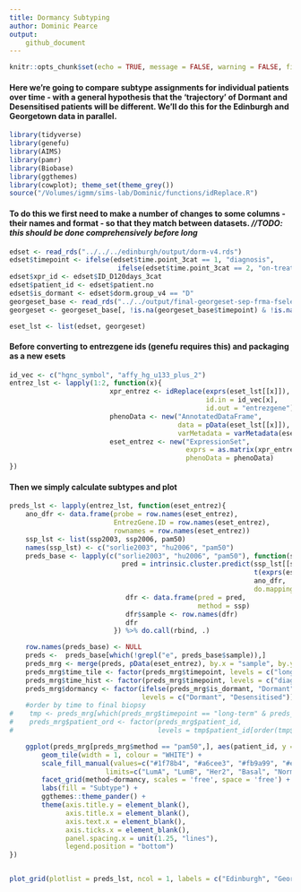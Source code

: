 ```yaml
---
title: Dormancy Subtyping
author: Dominic Pearce
output:
    github_document
---
```


```r
knitr::opts_chunk$set(echo = TRUE, message = FALSE, warning = FALSE, fig.align = 'center')
```

#### Here we're going to compare subtype assignments for individual patients over time - with a general hypothesis that the 'trajectory' of Dormant and Desensitised patients will be different. We'll do this for the Edinburgh and Georgetown data in parallel.

```r
library(tidyverse)
library(genefu)
library(AIMS)
library(pamr)
library(Biobase)
library(ggthemes)
library(cowplot); theme_set(theme_grey())
source("/Volumes/igmm/sims-lab/Dominic/functions/idReplace.R")
```

#### To do this we first need to make a number of changes to some columns - their names and format - so that they match between datasets. *//TODO: this should be done comprehensively before long *

```r
edset <- read_rds("../../../edinburgh/output/dorm-v4.rds")
edset$timepoint <- ifelse(edset$time.point_3cat == 1, "diagnosis", 
                           ifelse(edset$time.point_3cat == 2, "on-treatment", "long-term"))
edset$xpr_id <- edset$ID_D120days_3cat
edset$patient_id <- edset$patient.no
edset$is_dormant <- edset$dorm.group_v4 == "D"
georgeset_base <- read_rds("../../output/final-georgeset-sep-frma-fselect-loess-clin-cb.Rds")
georgeset <- georgeset_base[, !is.na(georgeset_base$timepoint) & !is.na(georgeset_base$is_dormant)]

eset_lst <- list(edset, georgeset)
```

#### Before converting to entrezgene ids (genefu requires this) and packaging as a new esets

```r
id_vec <- c("hgnc_symbol", "affy_hg_u133_plus_2")
entrez_lst <- lapply(1:2, function(x){
                         xpr_entrez <- idReplace(exprs(eset_lst[[x]]), 
                                                 id.in = id_vec[x], 
                                                 id.out = "entrezgene")
                         phenoData <- new("AnnotatedDataFrame", 
                                          data = pData(eset_lst[[x]]),  
                                          varMetadata = varMetadata(eset_lst[[x]]))
                         eset_entrez <- new("ExpressionSet", 
                                            exprs = as.matrix(xpr_entrez), 
                                            phenoData = phenoData)
})
```

#### Then we simply calculate subtypes and plot

```r
preds_lst <- lapply(entrez_lst, function(eset_entrez){
    ano_dfr <- data.frame(probe = row.names(eset_entrez), 
                          EntrezGene.ID = row.names(eset_entrez), 
                          rownames = row.names(eset_entrez))
    ssp_lst <- list(ssp2003, ssp2006, pam50)
    names(ssp_lst) <- c("sorlie2003", "hu2006", "pam50")
    preds_base <- lapply(c("sorlie2003", "hu2006", "pam50"), function(ssp){
                            pred = intrinsic.cluster.predict(ssp_lst[[ssp]],
                                                             t(exprs(eset_entrez)), 
                                                             ano_dfr, 
                                                             do.mapping = TRUE)$subtype
                             dfr <- data.frame(pred = pred,
                                               method = ssp)
                             dfr$sample <- row.names(dfr)
                             dfr
                          }) %>% do.call(rbind, .)

    row.names(preds_base) <- NULL
    preds <-  preds_base[which(!grepl("e", preds_base$sample)),]
    preds_mrg <- merge(preds, pData(eset_entrez), by.x = "sample", by.y = "xpr_id")
    preds_mrg$time_tile <- factor(preds_mrg$timepoint, levels = c("long-term", "on-treatment", "diagnosis"))
    preds_mrg$time_hist <- factor(preds_mrg$timepoint, levels = c("diagnosis", "on-treatment", "long-term"))
    preds_mrg$dormancy <- factor(ifelse(preds_mrg$is_dormant, "Dormant", "Desensitised"),
                                 levels = c("Dormant", "Desensitised"))
    #order by time to final biopsy
#    tmp <- preds_mrg[which(preds_mrg$timepoint == "long-term" & preds_mrg$method == "pam50"),]
#    preds_mrg$patient_ord <- factor(preds_mrg$patient_id,
#                                    levels = tmp$patient_id[order(tmp$days_newinfo)])

    ggplot(preds_mrg[preds_mrg$method == "pam50",], aes(patient_id, y = time_tile, fill = pred)) + 
        geom_tile(width = 1, colour = "WHITE") + 
        scale_fill_manual(values=c("#1f78b4", "#a6cee3", "#fb9a99", "#e31a1c", "#b2df8a"), 
                        limits=c("LumA", "LumB", "Her2", "Basal", "Normal")) +
        facet_grid(method~dormancy, scales = 'free', space = 'free') +
        labs(fill = "Subtype") + 
        ggthemes::theme_pander() + 
        theme(axis.title.y = element_blank(),
              axis.title.x = element_blank(),
              axis.text.x = element_blank(),
              axis.ticks.x = element_blank(),
              panel.spacing.x = unit(1.25, "lines"),
              legend.position = "bottom")
})


plot_grid(plotlist = preds_lst, ncol = 1, labels = c("Edinburgh", "Georgetown"))
```
